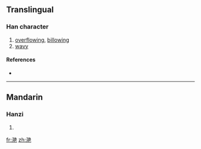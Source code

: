 {{also|灔|灧}}
==Translingual==

===Han character===
{{Han char|rn=85|rad=水|as=10|sn=13|four=|canj=水手十山 (EQJU)}}

# [[overflowing]], [[billowing]]
# [[wavy]]

====References====
* {{Han ref|kx=0643.241|hdz=31692.010|uh=6EDF|ud=28383}}

----

==Mandarin==

===Hanzi===
{{cmn-hanzi|tra=灧|pin=[[yàn]] ([[yan4]])|wg=yen<sup>4</sup>}}

# {{defn|Mandarin}}

[[fr:滟]]
[[zh:滟]]